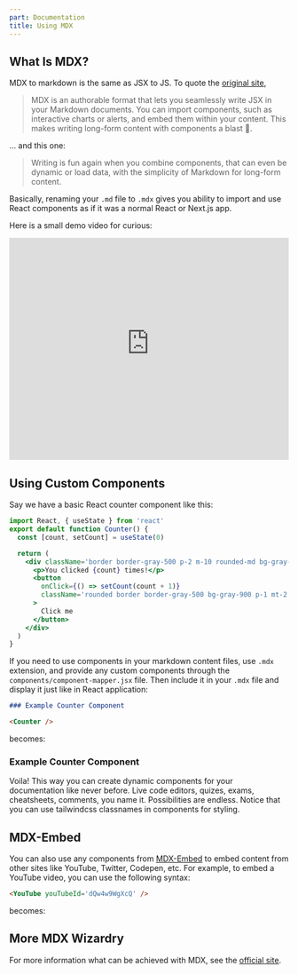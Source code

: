 ```yaml
---
part: Documentation
title: Using MDX
---
```


## What Is MDX?

MDX to markdown is the same as JSX to JS. To quote the [original site](https://mdxjs.com/),

> MDX is an authorable format that lets you seamlessly write JSX in your Markdown documents. You can import components, such as interactive charts or alerts, and embed them within your content. This makes writing long-form content with components a blast 🚀.

... and this one:

> Writing is fun again when you combine components, that can even be dynamic or load data, with the simplicity of Markdown for long-form content.

Basically, renaming your `.md` file to `.mdx` gives you ability to import and use React components as if it was a normal React or Next.js app.

Here is a small demo video for curious:

<iframe
  width='100%'
  height='400'
  src='https://www.youtube-nocookie.com/embed/d2sQiI5NFAM'
  frameBorder='0'
  allow='accelerometer; autoplay; clipboard-write; encrypted-media; gyroscope; picture-in-picture'
  allowFullScreen
></iframe>

## Using Custom Components

Say we have a basic React counter component like this:

```jsx title=components/example-counter.jsx
import React, { useState } from 'react'
export default function Counter() {
  const [count, setCount] = useState(0)

  return (
    <div className='border border-gray-500 p-2 m-10 rounded-md bg-gray-700 text-gray-100'>
      <p>You clicked {count} times!</p>
      <button
        onClick={() => setCount(count + 1)}
        className='rounded border border-gray-500 bg-gray-900 p-1 mt-2'
      >
        Click me
      </button>
    </div>
  )
}
```

If you need to use components in your markdown content files, use `.mdx` extension, and provide any custom components through the `components/component-mapper.jsx` file. Then include it in your `.mdx` file and display it just like in React application:

```markdown
### Example Counter Component

<Counter />
```

becomes:

### Example Counter Component

<Counter />

Voila! This way you can create dynamic components for your documentation like never before. Live code editors, quizes, exams, cheatsheets, comments, you name it. Possibilities are endless. Notice that you can use tailwindcss classnames in components for styling.

## MDX-Embed

You can also use any components from [MDX-Embed](https://mdx-embed.com/) to embed content from other sites like YouTube, Twitter, Codepen, etc. For example, to embed a YouTube video, you can use the following syntax:

```markdown
<YouTube youTubeId='dQw4w9WgXcQ' />
```

becomes:

<YouTube youTubeId='dQw4w9WgXcQ' />

## More MDX Wizardry

For more information what can be achieved with MDX, see the [official site](https://mdxjs.com/).
